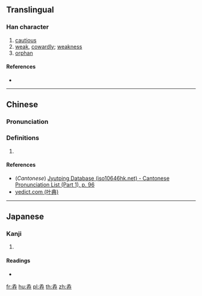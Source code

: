 ==Translingual==

===Han character===
{{Han char|rn=39|rad=子|as=06|sn=9|four=|canj=NDNDD|ids=⿱子孖}}

# [[cautious]]
# [[weak]], [[cowardly]]; [[weakness]]
# [[orphan]]

====References====
* {{Han ref|kx=0279.140|dkj=06976|dj=0548.090|hdz=21015.150|uh=5B68|ud=23400}}

----

==Chinese==
{{zh-forms}}

===Pronunciation===
{{zh-pron
|m=zhuǎn
|c=zyun2
|mc=y
|oc=y
|ma=
|cat=a,n
}}

===Definitions===
# {{rfdef|lang=zh}}

====References====
* (''Cantonese'') [http://www.iso10646hk.net/jp/document/download.jsp Jyutping Database (iso10646hk.net) - Cantonese Pronunciation List (Part 1), p. 96]
* [http://yedict.com/htm/5B/5B68.htm yedict.com (叶典)]

----

==Japanese==

===Kanji===
{{ja-kanji|grade=|rs=子06}}

# {{defn|lang=ja|sort=子06}}

====Readings====
* {{ja-readings|on=[[せん]] (sen), [[じゅう]] (jū), [[にゅう]] (nyū)|kun=[[つつしむ]] (tsutsushimu), [[よわい]] (yowai), [[みなお]] (minashgo)}}

[[fr:孨]]
[[hu:孨]]
[[pl:孨]]
[[th:孨]]
[[zh:孨]]